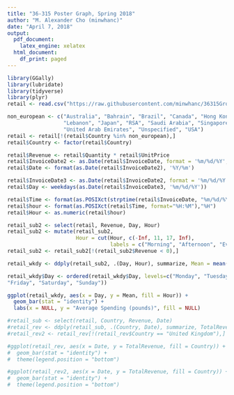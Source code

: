 ```yaml
---
title: "36-315 Poster Graph, Spring 2018"
author: "M. Alexander Cho (minwhanc)"
date: "April 7, 2018"
output:
  pdf_document: 
    latex_engine: xelatex
  html_document:
    df_print: paged
---
```

```r
library(GGally)
library(lubridate)
library(tidyverse)
library(plyr)
retail <- read.csv("https://raw.githubusercontent.com/minwhanc/36315Group/master/Poster/Online_Retail_Raw.csv")

non_european <- c("Australia", "Bahrain", "Brazil", "Canada", "Hong Kong", "Israel",
                  "Lebanon", "Japan", "RSA", "Saudi Arabia", "Singapore", 
                  "United Arab Emirates", "Unspecified", "USA")
retail <- retail[!(retail$Country %in% non_european),]
retail$Country <- factor(retail$Country)

retail$Revenue <- retail$Quantity * retail$UnitPrice
retail$InvoiceDate2 <- as.Date(retail$InvoiceDate, format = '%m/%d/%Y','%h:%m')
retail$Date <- format(as.Date(retail$InvoiceDate2), '%Y/%m')

retail$InvoiceDate3 <- as.Date(retail$InvoiceDate2, format = '%m/%d/%Y')
retail$Day <- weekdays(as.Date(retail$InvoiceDate3, '%m/%d/%Y'))

retail$Time <- format(as.POSIXct(strptime(retail$InvoiceDate, "%m/%d/%Y %H:%M")), format = "%H:%M")
retail$hour <- format(as.POSIXct(retail$Time, format="%H:%M"),"%H")
retail$Hour <- as.numeric(retail$hour)

retail_sub2 <- select(retail, Revenue, Day, Hour)
retail_sub2 <- mutate(retail_sub2,
                      Hour = cut(Hour, c(-Inf, 11, 17, Inf),
                                 labels = c("Morning", "Afternoon", "Evening")))
retail_sub2 <- retail_sub2[!(retail_sub2$Revenue < 0),]

retail_wkdy <- ddply(retail_sub2, .(Day, Hour), summarize, Mean = mean(Revenue))

retail_wkdy$Day <- ordered(retail_wkdy$Day, levels=c("Monday", "Tuesday", "Wednesday", "Thursday", 
"Friday", "Saturday", "Sunday"))

ggplot(retail_wkdy, aes(x = Day, y = Mean, fill = Hour)) +
  geom_bar(stat = "identity") +
  labs(x = NULL, y = "Average Spending (pounds)", fill = NULL)

#retail_sub <- select(retail, Country, Revenue, Date)
#retail_rev <- ddply(retail_sub, .(Country, Date), summarize, TotalRevenue = sum(Revenue))
#retail_rev2 <- retail_rev[!(retail_rev$Country == "United Kingdom"),]

#ggplot(retail_rev, aes(x = Date, y = TotalRevenue, fill = Country)) +
#  geom_bar(stat = "identity") +
#  theme(legend.position = "bottom")

#ggplot(retail_rev2, aes(x = Date, y = TotalRevenue, fill = Country)) +
#  geom_bar(stat = "identity") +
#  theme(legend.position = "bottom")
```